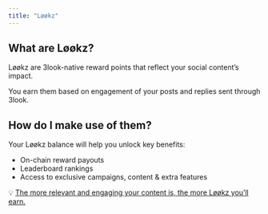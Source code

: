```yaml
---
title: "Løøkz"
---
```


## What are Løøkz?

Løøkz are 3look-native reward points that reflect your social content’s impact.

You earn them based on engagement of your posts and replies sent through 3look.

## How do I make use of them?

Your Løøkz balance will help you unlock key benefits:

- On-chain reward payouts
- Leaderboard rankings
- Access to exclusive campaigns, content & extra features

💡 <u>The more relevant and engaging your content is, the more Løøkz you’ll earn.</u>